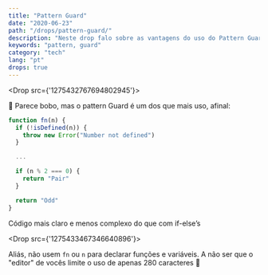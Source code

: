 ```yaml
---
title: "Pattern Guard"
date: "2020-06-23"
path: "/drops/pattern-guard/"
description: "Neste drop falo sobre as vantagens do uso do Pattern Guard."
keywords: "pattern, guard"
category: "tech"
lang: "pt"
drops: true
---
```



<Drop src={'1275432767694802945'}>

🤩 Parece bobo, mas o pattern Guard é um dos que mais uso, afinal:

```javascript
function fn(n) {
  if (!isDefined(n)) {
    throw new Error("Number not defined")
  }

  ...

  if (n % 2 === 0) {
    return "Pair"
  }

  return "Odd"
}
```

Código mais claro e menos complexo do que com if-else’s

</Drop>

<Drop src={'1275433467346640896'}>

Aliás, não usem `fn` ou `n` para declarar funções e variáveis. A não ser que o "editor" de vocês limite o uso de apenas 280 caracteres 🤣

</Drop>
